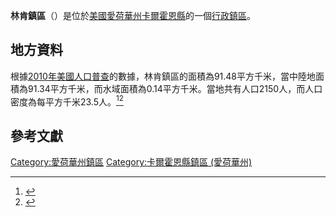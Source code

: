 {{noteTA
|G1=USState
|G2=地名
|G3=Unit
}}
{{Infobox settlement
|official_name            = 林肯鎮區
|native_name = Lincoln Township
|settlement_type          = [[行政鎮區|行政鎮區]]
|image_skyline            = 
|imagesize                = 
|image_map                = Map highlighting Lincoln Township, Calhoun County, Iowa.svg
|mapsize                  = 250px
|pushpin_map  =USA Iowa
|pushpin_label = 林肯鎮區
|pushpin_label_position   = top
|pushpin_map_caption      = 林肯鎮區在愛荷華州的位置
|subdivision_type         = [[世界政區索引|國家]]
|subdivision_type1        = [[美国州份|州份]]
|subdivision_type2        = [[愛荷華州行政区划|縣]]
|subdivision_name         = [[美国|美国]]
|subdivision_name1        = [[愛荷華州|愛荷華州]]
|subdivision_name2        = [[卡爾霍恩縣_(愛荷華州)|卡爾霍恩縣]]
|elevation_ft             = 1237
|elevation_m              = 377
|timezone                 = [[北美中部時區|北美中部時區]]
|area_total_km2           = 91.48
|area_land_km2            = 91.34
|area_water_km2           = 0.14
|area_total_sq_mi         = 
|area_land_sq_mi          = 
|area_water_sq_mi         = 
|population_as_of         = [[2010年美國人口普查|2010]]
|population_footnotes     = 
|population_total         = 2150
|population_density_km2   = auto
|population_density_sq_mi = auto
|utc_offset               = -6
|coordinates              = {{coord|42|20|48|N|94|40|51|W|type:city_region:US-AL_source:GNS-enwiki|display=inline,title}}
| coor_pinpoint           = 
| coordinates_footnotes   = 
|timezone_DST             = CDT
|utc_offset_DST           = -5
|postal_code_type         = [[美國郵區編號|郵區編號]]
|postal_code              = 
|area_code                = {{link-en|电话区号712|Area code 712|712}}
|blank_name = [[地名信息系统|GNIS ID]]
|blank_info = 468243
}}
'''林肯鎮區'''（{{lang-en|Lincoln Township}}）是位於[[美國|美國]][[愛荷華州|愛荷華州]][[卡爾霍恩縣_(愛荷華州)|卡爾霍恩縣]]的一個[[行政鎮區|行政鎮區]]。

== 地方資料 ==
根據[[2010年美國人口普查|2010年美國人口普查]]的數據，林肯鎮區的面積為91.48平方千米，當中陸地面積為91.34平方千米，而水域面積為0.14平方千米。當地共有人口2150人，而人口密度為每平方千米23.5人。<ref name="GR8">{{cite web|url=http://factfinder2.census.gov|publisher=[[美国人口调查局|美国人口调查局]]|accessdate=2011-05-14|title=American FactFinder|archive-date=2013-09-11|archive-url=https://web.archive.org/web/20130911234518/http://factfinder2.census.gov/|dead-url=no}}</ref><ref>{{cite web|url=https://www.citypopulation.de/en/usa/iowa/admin/|title=USA: Iowa (Counties and Townships) - City Population}}</ref>

== 參考文獻 ==
{{reflist}}

{{卡爾霍恩縣 (愛荷華州)}}

{{DEFAULTSORT:Lincoln Township}}
[[Category:愛荷華州鎮區|Category:愛荷華州鎮區]]
[[Category:卡爾霍恩縣鎮區_(愛荷華州)|Category:卡爾霍恩縣鎮區 (愛荷華州)]]

{{Iowa-geo-stub}}